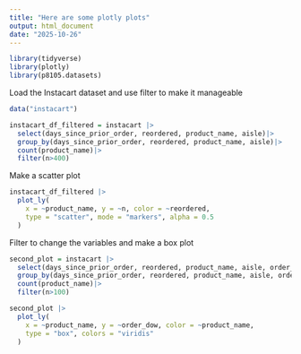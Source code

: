 ```yaml
---
title: "Here are some plotly plots"
output: html_document
date: "2025-10-26"
---
```


```r
library(tidyverse)
library(plotly)
library(p8105.datasets)
```

Load the Instacart dataset and use filter to make it manageable
```r
data("instacart")

instacart_df_filtered = instacart |>
  select(days_since_prior_order, reordered, product_name, aisle)|>
  group_by(days_since_prior_order, reordered, product_name, aisle)|>
  count(product_name)|>
  filter(n>400)

```

Make a scatter plot
```r
instacart_df_filtered |>
  plot_ly(
    x = ~product_name, y = ~n, color = ~reordered,
    type = "scatter", mode = "markers", alpha = 0.5
  )
```

Filter to change the variables and make a box plot
```r
second_plot = instacart |>
  select(days_since_prior_order, reordered, product_name, aisle, order_dow)|>
  group_by(days_since_prior_order, reordered, product_name, aisle, order_dow) |>
  count(product_name)|>
  filter(n>100)

second_plot |>
  plot_ly(
    x = ~product_name, y = ~order_dow, color = ~product_name,
    type = "box", colors = "viridis"
  )
```

